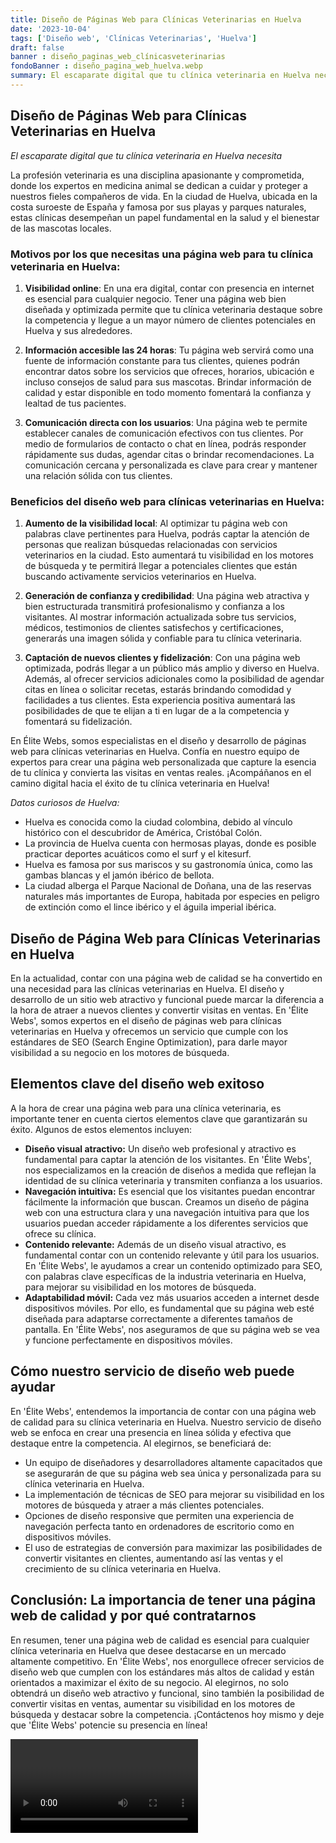 ```yaml
---
title: Diseño de Páginas Web para Clínicas Veterinarias en Huelva
date: '2023-10-04'
tags: ['Diseño web', 'Clínicas Veterinarias', 'Huelva']
draft: false
banner : diseño_paginas_web_clínicasveterinarias
fondoBanner : diseño_pagina_web_huelva.webp
summary: El escaparate digital que tu clínica veterinaria en Huelva necesita
---
```


## Diseño de Páginas Web para Clínicas Veterinarias en Huelva

*El escaparate digital que tu clínica veterinaria en Huelva necesita*

La profesión veterinaria es una disciplina apasionante y comprometida, donde los expertos en medicina animal se dedican a cuidar y proteger a nuestros fieles compañeros de vida. En la ciudad de Huelva, ubicada en la costa suroeste de España y famosa por sus playas y parques naturales, estas clínicas desempeñan un papel fundamental en la salud y el bienestar de las mascotas locales.

### Motivos por los que necesitas una página web para tu clínica veterinaria en Huelva:

1. **Visibilidad online**: En una era digital, contar con presencia en internet es esencial para cualquier negocio. Tener una página web bien diseñada y optimizada permite que tu clínica veterinaria destaque sobre la competencia y llegue a un mayor número de clientes potenciales en Huelva y sus alrededores.

2. **Información accesible las 24 horas**: Tu página web servirá como una fuente de información constante para tus clientes, quienes podrán encontrar datos sobre los servicios que ofreces, horarios, ubicación e incluso consejos de salud para sus mascotas. Brindar información de calidad y estar disponible en todo momento fomentará la confianza y lealtad de tus pacientes.

3. **Comunicación directa con los usuarios**: Una página web te permite establecer canales de comunicación efectivos con tus clientes. Por medio de formularios de contacto o chat en línea, podrás responder rápidamente sus dudas, agendar citas o brindar recomendaciones. La comunicación cercana y personalizada es clave para crear y mantener una relación sólida con tus clientes.

### Beneficios del diseño web para clínicas veterinarias en Huelva:

1. **Aumento de la visibilidad local**: Al optimizar tu página web con palabras clave pertinentes para Huelva, podrás captar la atención de personas que realizan búsquedas relacionadas con servicios veterinarios en la ciudad. Esto aumentará tu visibilidad en los motores de búsqueda y te permitirá llegar a potenciales clientes que están buscando activamente servicios veterinarios en Huelva.

2. **Generación de confianza y credibilidad**: Una página web atractiva y bien estructurada transmitirá profesionalismo y confianza a los visitantes. Al mostrar información actualizada sobre tus servicios, médicos, testimonios de clientes satisfechos y certificaciones, generarás una imagen sólida y confiable para tu clínica veterinaria.

3. **Captación de nuevos clientes y fidelización**: Con una página web optimizada, podrás llegar a un público más amplio y diverso en Huelva. Además, al ofrecer servicios adicionales como la posibilidad de agendar citas en línea o solicitar recetas, estarás brindando comodidad y facilidades a tus clientes. Esta experiencia positiva aumentará las posibilidades de que te elijan a ti en lugar de a la competencia y fomentará su fidelización.

En Élite Webs, somos especialistas en el diseño y desarrollo de páginas web para clínicas veterinarias en Huelva. Confía en nuestro equipo de expertos para crear una página web personalizada que capture la esencia de tu clínica y convierta las visitas en ventas reales. ¡Acompáñanos en el camino digital hacia el éxito de tu clínica veterinaria en Huelva!

*Datos curiosos de Huelva:*
- Huelva es conocida como la ciudad colombina, debido al vínculo histórico con el descubridor de América, Cristóbal Colón.
- La provincia de Huelva cuenta con hermosas playas, donde es posible practicar deportes acuáticos como el surf y el kitesurf.
- Huelva es famosa por sus mariscos y su gastronomía única, como las gambas blancas y el jamón ibérico de bellota.
- La ciudad alberga el Parque Nacional de Doñana, una de las reservas naturales más importantes de Europa, habitada por especies en peligro de extinción como el lince ibérico y el águila imperial ibérica.

<GifSeo />

<Cta />

## Diseño de Página Web para Clínicas Veterinarias en Huelva

En la actualidad, contar con una página web de calidad se ha convertido en una necesidad para las clínicas veterinarias en Huelva. El diseño y desarrollo de un sitio web atractivo y funcional puede marcar la diferencia a la hora de atraer a nuevos clientes y convertir visitas en ventas. En 'Élite Webs', somos expertos en el diseño de páginas web para clínicas veterinarias en Huelva y ofrecemos un servicio que cumple con los estándares de SEO (Search Engine Optimization), para darle mayor visibilidad a su negocio en los motores de búsqueda.

## Elementos clave del diseño web exitoso

A la hora de crear una página web para una clínica veterinaria, es importante tener en cuenta ciertos elementos clave que garantizarán su éxito. Algunos de estos elementos incluyen:

- **Diseño visual atractivo:** Un diseño web profesional y atractivo es fundamental para captar la atención de los visitantes. En 'Élite Webs', nos especializamos en la creación de diseños a medida que reflejan la identidad de su clínica veterinaria y transmiten confianza a los usuarios.
- **Navegación intuitiva:** Es esencial que los visitantes puedan encontrar fácilmente la información que buscan. Creamos un diseño de página web con una estructura clara y una navegación intuitiva para que los usuarios puedan acceder rápidamente a los diferentes servicios que ofrece su clínica.
- **Contenido relevante:** Además de un diseño visual atractivo, es fundamental contar con un contenido relevante y útil para los usuarios. En 'Élite Webs', le ayudamos a crear un contenido optimizado para SEO, con palabras clave específicas de la industria veterinaria en Huelva, para mejorar su visibilidad en los motores de búsqueda.
- **Adaptabilidad móvil:** Cada vez más usuarios acceden a internet desde dispositivos móviles. Por ello, es fundamental que su página web esté diseñada para adaptarse correctamente a diferentes tamaños de pantalla. En 'Élite Webs', nos aseguramos de que su página web se vea y funcione perfectamente en dispositivos móviles.

## Cómo nuestro servicio de diseño web puede ayudar

En 'Élite Webs', entendemos la importancia de contar con una página web de calidad para su clínica veterinaria en Huelva. Nuestro servicio de diseño web se enfoca en crear una presencia en línea sólida y efectiva que destaque entre la competencia. Al elegirnos, se beneficiará de:

- Un equipo de diseñadores y desarrolladores altamente capacitados que se asegurarán de que su página web sea única y personalizada para su clínica veterinaria en Huelva.
- La implementación de técnicas de SEO para mejorar su visibilidad en los motores de búsqueda y atraer a más clientes potenciales.
- Opciones de diseño responsive que permiten una experiencia de navegación perfecta tanto en ordenadores de escritorio como en dispositivos móviles.
- El uso de estrategias de conversión para maximizar las posibilidades de convertir visitantes en clientes, aumentando así las ventas y el crecimiento de su clínica veterinaria en Huelva.

## Conclusión: La importancia de tener una página web de calidad y por qué contratarnos

En resumen, tener una página web de calidad es esencial para cualquier clínica veterinaria en Huelva que desee destacarse en un mercado altamente competitivo. En 'Élite Webs', nos enorgullece ofrecer servicios de diseño web que cumplen con los estándares más altos de calidad y están orientados a maximizar el éxito de su negocio. Al elegirnos, no solo obtendrá un diseño web atractivo y funcional, sino también la posibilidad de convertir visitas en ventas, aumentar su visibilidad en los motores de búsqueda y destacar sobre la competencia. ¡Contáctenos hoy mismo y deje que 'Élite Webs' potencie su presencia en línea!

<Video />

<CtaBot job='Clínicas Veterinarias' city='Huelva'/>

<Gmaps query='Huelva+españa+maps' />